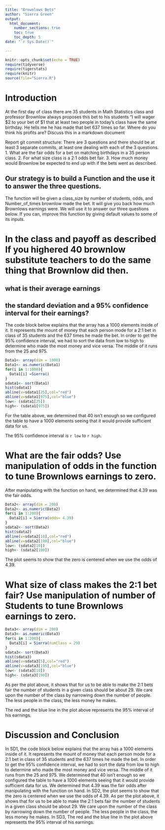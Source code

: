 ```yaml
---
title: "Brownlows Bets"
author: "Sierra Green"
output: 
  html_document:
    number_sections: true
    toc: true
    toc_depth: 5
date: "`r Sys.Date()`"    
    
---
```

```r
knitr::opts_chunk$set(echo = TRUE)
require(tidyverse)
require(tigerstats)
require(knitr)
source(file="Sierra.R")
```


<!-- We recommend you use git branches -- create a separate branch for each major section i.e. Introduction, Methods, Results, Inferential Results, and Discussion and Conclusions - leave the YAML block untouched until the final merge where you put in your own name !-->

# Introduction

<!--In this section you explain what you are trying to show.  Where did the data come from?  What is the research or other question you are trying to answer?!-->

 At the first day of class there are 35 students in Math Statistics class and professor Brownlow always proposes this bet to his students "I will wager $2 to your bet of $1 that at least two people in today's class have  the same birthday.  He tells me he has made that bet 637 times so far. Where do you think his profits are? Discuss this in a markdown document
 
Report git commit structure:
There are 3 questions and there should be at least 3 separate commits, at least one dealing with each of the 3 questions.
1. What are the fair odds for a bet on matching birthdays in a 35 person class.
2. For what size class is a 2:1 odds bet fair.
3. How much money would Brownlow be expected to end up with if the bets went as described.

## Our strategy is to build a Function and the use it to answer the three questions. 

The function will be given a class_size by number of students, odds, and Number_of_times brownlow made the bet.  It will give you back how much Brownlows earnings were. We will use it to answer our three questions below. If you can, improve this function by giving default values to some of its inputs. 

# In the class and payoff as described  If you highered 40 brownlow substitute teachers to do the same thing that Brownlow did then.
## what is their average earnings
## the standard deviation and a 95% confidence interval for their earnings?
  
<!--Explain and display your method of coming up with a 95% confidence interval of  professor Brownlows winnings (or losings)-->



The code block below explains that the array has a 1000 elements inside of it. It represents the mount of money that each person mode for a 2:1 bet in class of 35 students and the 637 times he made the bet. In order to get the 95% confidence interval, we had to sort the data from low to high to determine who made the most money and vice versa. The middle of it runs from the 25 and 975.



```r
Data1<- array(dim = 1000)
Data1<- as.numeric(Data1)
for(i in 1:1000){
  Data1[i] =Sierra()
}
sdata1<- sort(Data1)
hist(sdata1)
abline(v=sdata1[25],col="red")
abline(v=sdata1[975],col="blue")
low<- (sdata1[25])
high<- (sdata1[975])
```


For the table above, we determined that 40 isn't enough so we configured the table to have a 1000 elements seeing that it would provide sufficient data for us.

The 95% confidence interval is `r low` to `r high`.



# What are the fair odds? Use manipulation of odds in the function to tune Brownlows earnings to zero. 


<!--Decide on your methods:  In this section explain the approach you will take to attack the issue --- how will you decide on a likely estimate of professor Brownlow's earnings or losses after 637 bets. Also explain how you construct a 95% confidence interval about your estimate of his winnings !-->


After manipulating with the function on hand, we determined that 4.39 was the fair odds.


```r
Data2<- array(dim = 200)
Data2<- as.numeric(Data2)
for(i in 1:200){
  Data2[i] = Sierra(odds= 4.39)
}
sdata2<- sort(Data2)
hist(sdata2)
abline(v=sdata2[10],col="red")
abline(v=sdata2[190],col="blue")
low<- (sdata2[10])
high<- (sdata2[190])
```



The plot seems to show that the zero is centered when we use the odds of 4.39.

# What size of class makes the 2:1 bet fair?  Use manipulation of number of Students to tune Brownlows earnings to zero.

<!--Explain and display the results of your method of coming up with the estimate of professor Brownlows betting profits!-->



```r
Data3<- array(dim = 200)
Data3<- as.numeric(Data3)
for(i in 1:200){
  Data3[i] = Sierra(numClass = 29)
}
sdata3<- sort(Data3)
hist(sdata3)
abline(v=sdata3[5],col="red")
abline(v=sdata3[195],col="blue")
low<- (sdata3[10])
high<- (sdata3[190])
```


As per the plot above, it shows that for us to be able to make the 2:1 bets fair the number of students in a given class should be about 29. We care upon the number of the class by narrowing down the number of people. The less people in the class, the less money he makes.

The red and the blue line in the plot above represents the 95% interval of his earnings.



# Discussion and Conclusion

<!--Discussion and conclusion here.  If professor Brownlow is consistantly making or losing money how could he change his payout so that his profits center on zero?  Also discuss what size his class should be in order to have his current scheme balance at zero profit.!-->


In SD1, the code block below explains that the array has a 1000 elements inside of it. It represents the mount of money that each person mode for a 2:1 bet in class of 35 students and the 637 times he made the bet. In order to get the 95% confidence interval, we had to sort the data from low to high to determine who made the most money and vice versa. The middle of it runs from the 25 and 975. We determined that 40 isn't enough so we configured the table to have a 1000 elements seeing that it would provide sufficient data for us. We determined that 4.39 was the fair odds after manipulating with the function on hand. In SD2, the plot seems to show that the zero is centered when we use the odds of 4.39. As per the plot above, it shows that for us to be able to make the 2:1 bets fair the number of students in a given class should be about 29. We care upon the number of the class by narrowing down the number of people. The less people in the class, the less money he makes. In SD3, The red and the blue line in the plot above represents the 95% interval of his earnings.
